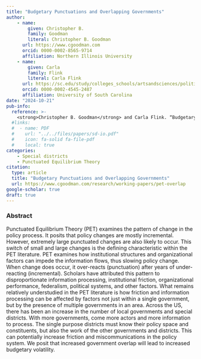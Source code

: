```yaml
---
title: "Budgetary Punctuations and Overlapping Governments"
author: 
    - name: 
        given: Christopher B.
        family: Goodman
        literal: Christopher B. Goodman
      url: https://www.cgoodman.com
      orcid: 0000-0002-8565-9714
      affiliation: Northern Illinois University
    - name:
        given: Carla
        family: Flink
        literal: Carla Flink
      url: https://sc.edu/study/colleges_schools/artsandsciences/political_science/our_people/directory/flink_carla.php
      orcid: 0000-0002-4545-2487
      affiliation: University of South Carolina
date: "2024-10-21"
pub-info:
  reference: >-
    <strong>Christopher B. Goodman</strong> and Carla Flink. “Budgetary Punctuations and Overlapping Governments”
  #links:
  #  - name: PDF
  #    url: "../../files/papers/sd-io.pdf"
  #    icon: fa-solid fa-file-pdf
  #    local: true
categories:
    - Special districts
    - Punctuated Equilibrium Theory
citation:
  type: article
  title: "Budgetary Punctuations and Overlapping Governments"
  url: https://www.cgoodman.com/research/working-papers/pet-overlap
google-scholar: true
draft: true
---
```


### Abstract
Punctuated Equilibrium Theory (PET) examines the pattern of change in the policy process. It posits that policy changes are mostly incremental. However, extremely large punctuated changes are also likely to occur. This switch of small and large changes is the defining characteristic within the PET literature. PET examines how institutional structures and organizational factors can impede the information flows, thus slowing policy change. When change does occur, it over-reacts (punctuation) after years of under-reacting (incremental). Scholars have attributed this pattern to disproportionate information processing, institutional friction, organizational performance, federalism, political systems, and other factors. What remains relatively understudied in the PET literature is how friction and information processing can be affected by factors not just within a single government, but by the presence of multiple governments in an area. Across the US, there has been an increase in the number of local governments and special districts. With more governments, come more actors and more information to process. The single purpose districts must know their policy space and constituents, but also the work of the other governments and districts. This can potentially increase friction and miscommunications in the policy system. We posit that increased government overlap will lead to increased budgetary volatility. 